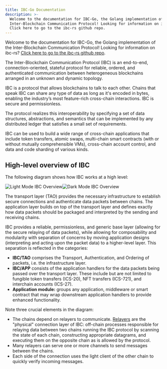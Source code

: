 ```yaml
---
title: IBC-Go Documentation
description: >-
  Welcome to the documentation for IBC-Go, the Golang implementation of the
  Inter-Blockchain Communication Protocol! Looking for information on ibc-rs?
  Click here to go to the ibc-rs github repo.
---
```


Welcome to the documentation for IBC-Go, the Golang implementation of the Inter-Blockchain Communication Protocol! Looking for information on ibc-rs? [Click here to go to the ibc-rs github repo](https://github.com/cosmos/ibc-rs).

The Inter-Blockchain Communication Protocol (IBC) is an end-to-end, connection-oriented, stateful protocol for reliable, ordered, and authenticated communication between heterogeneous blockchains arranged in an unknown and dynamic topology.

IBC is a protocol that allows blockchains to talk to each other. Chains that speak IBC can share any type of data as long as it's encoded in bytes, enabling the industry’s most feature-rich cross-chain interactions. IBC is secure and permissionless.

The protocol realizes this interoperability by specifying a set of data structures, abstractions, and semantics that can be implemented by any distributed ledger that satisfies a small set of requirements.

IBC can be used to build a wide range of cross-chain applications that include token transfers, atomic swaps, multi-chain smart contracts (with or without mutually comprehensible VMs), cross-chain account control, and data and code sharding of various kinds.

## High-level overview of IBC

The following diagram shows how IBC works at a high level:

![Light Mode IBC Overview](/docs/ibc/images/images/ibcoverview-light.svg#gh-light-mode-only)![Dark Mode IBC Overview](/docs/ibc/images/images/ibcoverview-dark.svg#gh-dark-mode-only)

The transport layer (TAO) provides the necessary infrastructure to establish secure connections and authenticate data packets between chains. The application layer builds on top of the transport layer and defines exactly how data packets should be packaged and interpreted by the sending and receiving chains.

IBC provides a reliable, permissionless, and generic base layer (allowing for the secure relaying of data packets), while allowing for composability and modularity with separation of concerns by moving application designs (interpreting and acting upon the packet data) to a higher-level layer. This separation is reflected in the categories:

* **IBC/TAO** comprises the Transport, Authentication, and Ordering of packets, i.e. the infrastructure layer.
* **IBC/APP** consists of the application handlers for the data packets being passed over the transport layer. These include but are not limited to fungible token transfers (ICS-20), NFT transfers (ICS-721), and interchain accounts (ICS-27).
* **Application module:** groups any application, middleware or smart contract that may wrap downstream application handlers to provide enhanced functionality.

Note three crucial elements in the diagram:

* The chains depend on relayers to communicate. [Relayers](https://github.com/cosmos/ibc/blob/main/spec/relayer/ics-018-relayer-algorithms/README.md) are the "physical" connection layer of IBC: off-chain processes responsible for relaying data between two chains running the IBC protocol by scanning the state of each chain, constructing appropriate datagrams, and executing them on the opposite chain as is allowed by the protocol.
* Many relayers can serve one or more channels to send messages between the chains.
* Each side of the connection uses the light client of the other chain to quickly verify incoming messages.
